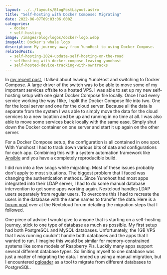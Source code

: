 ```yaml
---
layout: ../../layouts/BlogPostLayout.astro
title: "Self-hosting with Docker Compose: Migrating"
date: 2022-06-07T09:03:06.000Z
categories:
  - docker
  - self-hosting
image: /images/blog/logos/docker-logo.webp
imageAlt: Docker's whale logo
description: My journey away from YunoHost to using Docker Compose.
relatedPosts:
  - self-hosting-2024-update-self-hosting-on-the-road
  - selfhosting-with-docker-compose-leaving-yunohost
  - self-hosted-device-tracking-with-owntracks
---
```

In [my recent post](/blog/selfhosting-with-docker-compose-leaving-yunohost/),
I talked about leaving YunoHost and switching to Docker Compose. A large driver
of the switch was to be able to move some of my important services offsite to a
hosted VPS. I was able to set up my new self-hosting setup with one giant Docker Compose
file locally. Once I had every service working the way I like, I split the Docker Compose
file into two. One for the local server and one for the cloud server. Because all the
data is separate from the system I was able to simply move the data for the cloud
services to a new location and be up and running in no time at all. I was also able
to move some services back locally with the same ease. Simply shut down the Docker
container on one server and start it up again on the other server.

For a Docker Compose setup, the configuration is all contained in one spot. With
Yunohost I had to track down various bits of data and configurations for each app.
Combining this with a system automation framework like [Ansible](https://www.ansible.com/)
and you have a completely reproducible build.

<DigitalOceanAffiliate isSelfHosting />

I did run into a few snags while migrating. Most of these issues probably don't
apply to most situations. The biggest problem that I faced was changing the authentication
methods. Since Yunohost had most apps integrated into their LDAP server, I had to
do some manual database intervention to get some apps working again. Nextcloud handles
LDAP users separately from regular users. To overcome this I had to recreate the
users in the database with the same names to transfer the data. Here is a
[forum post](https://help.nextcloud.com/t/import-ldap-users-get-rid-of-ldap/56629/11)
over at the Nextcloud forum detailing the migration steps that I followed.

One piece of advice I would give to anyone that is starting on a self-hosting journey,
stick to one type of database as much as possible. My first setup had both PostgreSQL
and MySQL databases. Unfortunately, the 1GB VPS that I was running couldn't handle
both databases and the apps that I wanted to run. I imagine this would be similar
for memory-constrained systems like some models of Raspberry Pis. Luckily many apps
support several different database types. So limiting myself to one database was
just a matter of migrating the data. I ended up using a manual migration, but
I encountered [pgloader](https://pgloader.io/) as a tool to migrate from different
databases to PostgreSQL.
